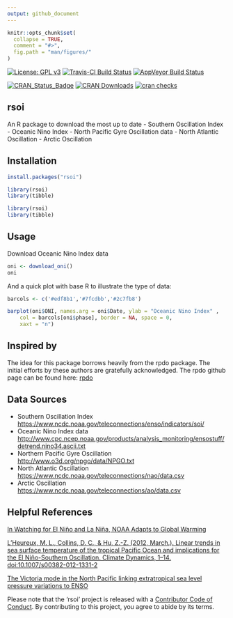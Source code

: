 ```yaml
---
output: github_document
---
```


<!-- README.md is generated from README.Rmd. Please edit that file -->
```r
knitr::opts_chunk$set(
  collapse = TRUE,
  comment = "#>",
  fig.path = "man/figures/"
)
```



[![License: GPL v3](https://img.shields.io/badge/License-GPL%20v3-blue.svg)](https://www.gnu.org/licenses/gpl-3.0) [![Travis-CI Build Status](http://travis-ci.org/boshek/rsoi.svg?branch=master)](https://travis-ci.org/boshek/rsoi) [![AppVeyor Build Status](https://ci.appveyor.com/api/projects/status/github/boshek/rsoi?branch=master&svg=true)](https://ci.appveyor.com/project/boshek/rsoi)

[![CRAN\_Status\_Badge](https://www.r-pkg.org/badges/version/rsoi)](https://cran.r-project.org/package=rsoi) [![CRAN Downloads](https://cranlogs.r-pkg.org/badges/rsoi?color=brightgreen)](https://CRAN.R-project.org/package=rsoi) [![cran checks](https://cranchecks.info/badges/worst/rsoi)](https://cran.rstudio.com/web/checks/check_results_rsoi.html)


## rsoi
An R package to download the most up to date
- Southern Oscillation Index
- Oceanic Nino Index 
- North Pacific Gyre Oscillation data
- North Atlantic Oscillation
- Arctic Oscillation

## Installation
```r
install.packages("rsoi")

library(rsoi)
library(tibble)
```

```r
library(rsoi)
library(tibble)
```

## Usage
Download Oceanic Nino Index data
```r
oni <- download_oni()
oni
```

And a quick plot with base R to illustrate the type of data:
```r
barcols <- c('#edf8b1','#7fcdbb','#2c7fb8')

barplot(oni$ONI, names.arg = oni$Date, ylab = "Oceanic Nino Index" , 
    col = barcols[oni$phase], border = NA, space = 0,
    xaxt = "n")
```

## Inspired by
The idea for this package borrows heavily from the rpdo package. The initial efforts by these authors are gratefully acknowledged. The rpdo github page can be found here: [rpdo](https://github.com/poissonconsulting/rpdo)

## Data Sources
- Southern Oscillation Index  <https://www.ncdc.noaa.gov/teleconnections/enso/indicators/soi/> 
- Oceanic Nino Index data  <http://www.cpc.ncep.noaa.gov/products/analysis_monitoring/ensostuff/detrend.nino34.ascii.txt>
- Northern Pacific Gyre Oscillation <http://www.o3d.org/npgo/data/NPGO.txt>
- North Atlantic Oscillation <https://www.ncdc.noaa.gov/teleconnections/nao/data.csv>
- Arctic Oscillation <https://www.ncdc.noaa.gov/teleconnections/ao/data.csv>

## Helpful References
[In Watching for El Niño and La Niña, NOAA Adapts to Global Warming](https://www.climate.gov/news-features/understanding-climate/watching-el-ni%C3%B1o-and-la-ni%C3%B1a-noaa-adapts-global-warming)

[L’Heureux, M. L., Collins, D. C., & Hu, Z.-Z. (2012, March.). Linear trends in sea surface temperature of the tropical Pacific Ocean and implications for the El Niño-Southern Oscillation. Climate Dynamics, 1–14. doi:10.1007/s00382-012-1331-2](https://link.springer.com/article/10.1007%2Fs00382-012-1331-2)

[The Victoria mode in the North Pacific linking extratropical sea level pressure variations to ENSO](http://onlinelibrary.wiley.com/doi/10.1002/2014JD022221/pdf)

Please note that the 'rsoi' project is released with a [Contributor Code of Conduct](CODE_OF_CONDUCT.md). By contributing to this project, you agree to abide by its terms.